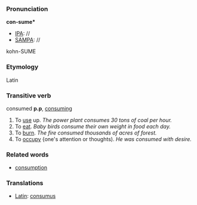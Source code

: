 ===Pronunciation===

'''con-sume*'''
*[[IPA]]: //
*[[SAMPA]]: //
kohn-SUME

===Etymology===

Latin

===Transitive verb===

consumed '''p.p''', [[consuming]]

#To [[use]] up.  ''The power plant consumes 30 tons of coal per hour.''
#To [[eat]].  ''Baby birds consume their own weight in food each day.''
#To [[burn]].  ''The fire consumed thousands of acres of forest.''
#To [[occupy]] {one's attention or thoughts). ''He was consumed with desire.''

===Related words===

*[[consumption]]

===Translations===
*[[Latin]]: [[consumus]]